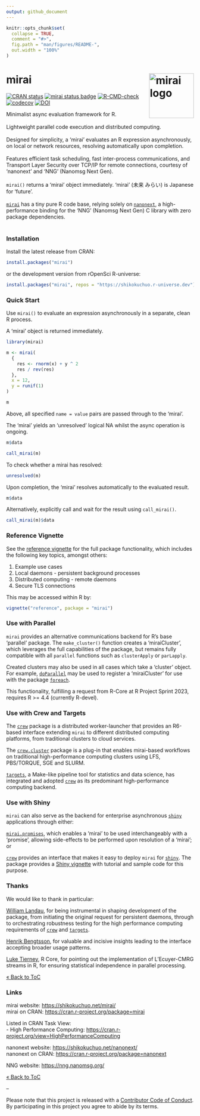 ```yaml
---
output: github_document
---
```


<!-- README.md is generated from README.Rmd. Please edit that file -->

```r
knitr::opts_chunk$set(
  collapse = TRUE,
  comment = "#>",
  fig.path = "man/figures/README-",
  out.width = "100%"
)
```

# mirai <a href="https://shikokuchuo.net/mirai/" alt="mirai"><img src="man/figures/logo.png" alt="mirai logo" align="right" width="120"/></a>

<!-- badges: start -->
[![CRAN status](https://www.r-pkg.org/badges/version/mirai?color=112d4e)](https://CRAN.R-project.org/package=mirai)
[![mirai status badge](https://shikokuchuo.r-universe.dev/badges/mirai?color=24a60e)](https://shikokuchuo.r-universe.dev) 
[![R-CMD-check](https://github.com/shikokuchuo/mirai/workflows/R-CMD-check/badge.svg)](https://github.com/shikokuchuo/mirai/actions)
[![codecov](https://codecov.io/gh/shikokuchuo/mirai/branch/main/graph/badge.svg)](https://app.codecov.io/gh/shikokuchuo/mirai)
[![DOI](https://zenodo.org/badge/459341940.svg)](https://zenodo.org/badge/latestdoi/459341940)
<!-- badges: end -->

Minimalist async evaluation framework for R.
<br /><br />
Lightweight parallel code execution and distributed computing.
<br /><br />
Designed for simplicity, a 'mirai' evaluates an R expression asynchronously, on local or network resources, resolving automatically upon completion.
<br /><br />
Features efficient task scheduling, fast inter-process communications, and Transport Layer Security over TCP/IP for remote connections, courtesy of 'nanonext' and 'NNG' (Nanomsg Next Gen).
<br /><br />
`mirai()` returns a 'mirai' object immediately. 'mirai' (未来 みらい) is Japanese for 'future'.
<br /><br />
[`mirai`](https://doi.org/10.5281/zenodo.7912722) has a tiny pure R code base, relying solely on [`nanonext`](https://doi.org/10.5281/zenodo.7903429), a high-performance binding for the 'NNG' (Nanomsg Next Gen) C library with zero package dependencies.
<br /><br />

### Installation

Install the latest release from CRAN:

```r
install.packages("mirai")
```

or the development version from rOpenSci R-universe:

```r
install.packages("mirai", repos = "https://shikokuchuo.r-universe.dev")
```

### Quick Start

Use `mirai()` to evaluate an expression asynchronously in a separate, clean R process.

A 'mirai' object is returned immediately.

```r
library(mirai)

m <- mirai(
  {
    res <- rnorm(x) + y ^ 2
    res / rev(res)
  },
  x = 12,
  y = runif(1)
)

m
```

Above, all specified `name = value` pairs are passed through to the 'mirai'.

The 'mirai' yields an 'unresolved' logical NA whilst the async operation is ongoing.

```r
m$data
```
```r
call_mirai(m)
```

To check whether a mirai has resolved:

```r
unresolved(m)
```

Upon completion, the 'mirai' resolves automatically to the evaluated result.

```r
m$data
```

Alternatively, explicitly call and wait for the result using `call_mirai()`.

```r
call_mirai(m)$data
```

### Reference Vignette

See the [reference vignette](https://shikokuchuo.net/mirai/articles/reference.html) for the full package functionality, which includes the following key topics, amongst others:

1. Example use cases
2. Local daemons - persistent background processes
3. Distributed computing - remote daemons
4. Secure TLS connections

This may be accessed within R by:

```r
vignette("reference", package = "mirai")
```

### Use with Parallel

`mirai` provides an alternative communications backend for R's base 'parallel' package. The `make_cluster()` function creates a 'miraiCluster', which leverages the full capabilities of the package, but remains fully compatible with all `parallel` functions such as `clusterApply` or `parLapply`.

Created clusters may also be used in all cases which take a 'cluster' object. For example, [`doParallel`](https://cran.r-project.org/package=doParallel) may be used to register a 'miraiCluster' for use with the package [`foreach`](https://cran.r-project.org/package=foreach).

This functionality, fulfilling a request from R-Core at R Project Sprint 2023, requires R >= 4.4 (currently R-devel).

### Use with Crew and Targets

The [`crew`](https://wlandau.github.io/crew/) package is a distributed worker-launcher that provides an R6-based interface extending `mirai` to different distributed computing platforms, from traditional clusters to cloud services.

The [`crew.cluster`](https://wlandau.github.io/crew.cluster/) package is a plug-in that enables mirai-based workflows on traditional high-performance computing clusters using LFS, PBS/TORQUE, SGE and SLURM.

[`targets`](https://docs.ropensci.org/targets/), a Make-like pipeline tool for statistics and data science, has integrated and adopted [`crew`](https://wlandau.github.io/crew/) as its predominant high-performance computing backend.

### Use with Shiny

`mirai` can also serve as the backend for enterprise asynchronous [`shiny`](https://cran.r-project.org/package=shiny) applications through either:

[`mirai.promises`](https://shikokuchuo.net/mirai.promises/), which enables a 'mirai' to be used interchangeably with a 'promise', allowing side-effects to be performed upon resolution of a 'mirai'; or

[`crew`](https://wlandau.github.io/crew/) provides an interface that makes it easy to deploy `mirai` for [`shiny`](https://cran.r-project.org/package=shiny). The package provides a [Shiny vignette](https://wlandau.github.io/crew/articles/shiny.html) with tutorial and sample code for this purpose.

### Thanks

We would like to thank in particular:

[William Landau](https://github.com/wlandau/), for being instrumental in shaping development of the package, from initiating the original request for persistent daemons, through to orchestrating robustness testing for the high performance computing requirements of [`crew`](https://wlandau.github.io/crew/) and [`targets`](https://docs.ropensci.org/targets/).

[Henrik Bengtsson](https://github.com/HenrikBengtsson/), for valuable and incisive insights leading to the interface accepting broader usage patterns.

[Luke Tierney](https://github.com/ltierney/), R Core, for pointing out the implementation of L'Ecuyer-CMRG streams in R, for ensuring statistical independence in parallel processing.

[&laquo; Back to ToC](#table-of-contents)

### Links

mirai website: <https://shikokuchuo.net/mirai/><br />
mirai on CRAN: <https://cran.r-project.org/package=mirai>

Listed in CRAN Task View: <br />
- High Performance Computing: <https://cran.r-project.org/view=HighPerformanceComputing>

nanonext website: <https://shikokuchuo.net/nanonext/><br />
nanonext on CRAN: <https://cran.r-project.org/package=nanonext>

NNG website: <https://nng.nanomsg.org/><br />

[&laquo; Back to ToC](#table-of-contents)

--

Please note that this project is released with a [Contributor Code of Conduct](https://shikokuchuo.net/mirai/CODE_OF_CONDUCT.html). By participating in this project you agree to abide by its terms.
